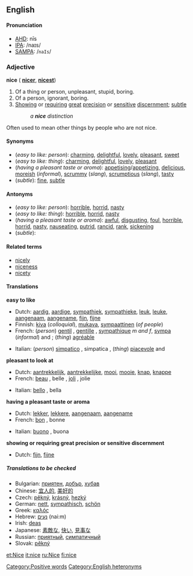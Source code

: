 {{See|Nice}}
==English==
====Pronunciation====
*[[AHD]]: nīs
*[[IPA]]: /naɪs/
*[[SAMPA]]: /<tt>naIs</tt>/

===Adjective===
'''nice''' ({{compar}} '''[[nicer]]''', {{superl}} '''[[nicest]]''')

#Of a thing or person, unpleasant, stupid, boring.
#Of a person, ignorant, boring.
#[[show|Showing]] or [[require|requiring]] [[great]] [[precision]] or [[sensitive]] [[discern]]ment; [[subtle]]
#:''a '''nice''' distinction''

Often used to mean other things by people who are not nice.

====Synonyms====
*(''easy to like: person''): [[charming]], [[delightful]], [[lovely]], [[pleasant]], [[sweet]]
*(''easy to like: thing''): [[charming]], [[delightful]], [[lovely]], [[pleasant]]
*(''having a pleasant taste or aroma''): [[appetising]]/[[appetizing]], [[delicious]], [[moreish]] (''informal''), [[scrummy]] (''slang''), [[scrumptious]] (''slang''), [[tasty]]
*(''subtle''): [[fine]], [[subtle]]

====Antonyms====
*(''easy to like: person''): [[horrible]], [[horrid]], [[nasty]]
*(''easy to like: thing''): [[horrible]], [[horrid]], [[nasty]]
*(''having a pleasant taste or aroma''): [[awful]], [[disgusting]], [[foul]], [[horrible]], [[horrid]], [[nasty]], [[nauseating]], [[putrid]], [[rancid]], [[rank]], [[sickening]]
*(''subtle''):

====Related terms====
*[[nicely]]
*[[niceness]]
*[[nicety]]

====Translations====

'''easy to like'''
{{top}}
*Dutch: [[aardig]], [[aardige]], [[sympathiek]], [[sympathieke]], [[leuk]], [[leuke]], [[aangenaam]], [[aangename]], [[fijn]], [[fijne]]
*Finnish: [[kiva#Finnish|kiva]] (''colloquial''), [[mukava]], [[sympaattinen]] (''of people'')
*French: (''person'') [[gentil]] {{m}}, [[gentille]] {{f}}, [[sympathique]] ''m and f'', [[sympa]] (''informal'') {{m}} and {{f}}; (''thing'') [[agréable]]
{{mid}}
*Italian: (''person'') [[simpatico]] {{m}}, simpatica {{f}}, (''thing'') [[piacevole]] {{m}} and {{f}}
{{bottom}}

'''pleasant to look at'''
{{top}}
*Dutch: [[aantrekkelijk]], [[aantrekkelijke]], [[mooi]], [[mooie]], [[knap]], [[knappe]]
*French: [[beau]] {{m}}, belle {{f}}, [[joli]] {{m}}, jolie {{f}}
{{mid}}
*Italian: [[bello]] {{m}}, bella {{f}}
{{bottom}}

'''having a pleasant taste or aroma'''
{{top}}
*Dutch: [[lekker]], [[lekkere]], [[aangenaam]], [[aangename]]
*French: [[bon]] {{m}}, bonne {{f}}
{{mid}}
*Italian: [[buono]] {{m}}, buona {{f}}
{{bottom}}

'''showing or requiring great precision or sensitive discernment'''
{{top}}
*Dutch: [[fijn]], [[fijne]]
{{mid}}
{{bottom}}

=====Translations to be checked=====
<!--Remove this section once all of the translations below have been moved into the tables above.-->
{{checktrans}}

*Bulgarian: [[приятен]], [[добър]], [[хубав]]
*Chinese: [[宜人的]], [[美好的]]
*Czech: [[pěkný]], [[krásný]], [[hezký]]
*German: [[nett]], [[sympathisch]], [[schön]]
*Greek: [[καλός]]
*Hebrew: [[נעים]] (nai:m)
*Irish: [[deas]]
*Japanese: [[素敵な]], [[快い]], [[見事な]]
*Russian: [[приятный]], [[симпатичный]]
*Slovak: [[pěkný]]

[[Category:Positive words]]
[[Category:English heteronyms]]

[[et:Nice]]
[[it:nice]]
[[ru:Nice]]
[[fi:nice]]